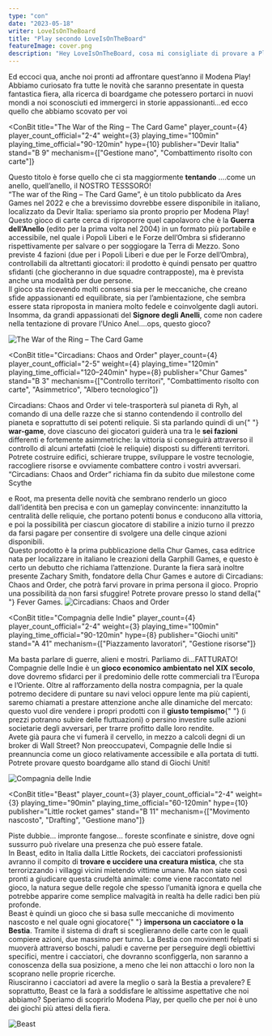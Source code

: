 ```yaml
---
type: "con"
date: "2023-05-18"
writer: LoveIsOnTheBoard
title: "Play secondo LoveIsOnTheBoard"
featureImage: cover.png
description: "Hey LoveIsOnTheBoard, cosa mi consigliate di provare a Play?"
---
```


<FundingIntro>
  Ed eccoci qua, anche noi pronti ad affrontare quest’anno il Modena Play! Abbiamo curiosato fra tutte le novità che
  saranno presentate in questa fantastica fiera, alla ricerca di boardgame che potessero portarci in nuovi mondi a noi
  sconosciuti ed immergerci in storie appassionanti…ed ecco quello che abbiamo scovato per voi
</FundingIntro>

<ConBit
  title="The War of the Ring – The Card Game"
  player_count={4}
  player_count_official="2-4"
  weight={3}
  playing_time="100min"
  playing_time_official="90-120min"
  hype={10}
  publisher="Devir Italia"
  stand="B 9"
  mechanism={["Gestione mano", "Combattimento risolto con carte"]}
>
  Questo titolo è forse quello che ci sta maggiormente <strong>tentando</strong>
  ….come un anello, quell’anello, il NOSTRO TESSSORO!
  <br />
  “The war of the Ring – The Card Game”, è un titolo pubblicato da Ares Games nel 2022 e che a brevissimo dovrebbe essere
  disponibile in italiano, localizzato da <Link to="/publishers/devir">Devir Italia</Link>: speriamo sia pronto proprio per
  Modena Play!
  <br />
  Questo gioco di carte cerca di riproporre quel capolavoro che è la <strong>Guerra dell’Anello</strong> (edito per la prima
  volta nel 2004) in un formato più portabile e accessibile, nel quale i Popoli Liberi e le Forze dell’Ombra si sfideranno
  rispettivamente per salvare o per soggiogare la Terra di Mezzo. Sono previste 4 fazioni (due per i Popoli Liberi e due
  per le Forze dell’Ombra), controllabili da altrettanti giocatori: il prodotto è quindi pensato per quattro sfidanti (che
  giocheranno in due squadre contrapposte), ma è prevista anche una modalità per due persone.
  <br />
  Il gioco sta ricevendo molti consensi sia per le meccaniche, che creano sfide appassionanti ed equilibrate, sia per l’ambientazione,
  che sembra essere stata riproposta in maniera molto fedele e coinvolgente dagli autori.
  <br />
  Insomma, da grandi appassionati del <strong>Signore degli Anelli</strong>, come non cadere nella tentazione di provare
  l’Unico Anel….ops, questo gioco?
</ConBit>

<img src="game1.jpg?t=1" alt="The War of the Ring – The Card Game" />

<ConBit
  title="Circadians: Chaos and Order"
  player_count={4}
  player_count_official="2-5"
  weight={4}
  playing_time="120min"
  playing_time_official="120–240min"
  hype={8}
  publisher="Chur Games"
  stand="B 3"
  mechanism={["Controllo territori", "Combattimento risolto con carte", "Asimmetrico", "Albero tecnologico"]}
>
  Circadians: Chaos and Order vi tele-trasporterà sul pianeta di Ryh, al comando di una delle razze che si stanno
  contendendo il controllo del pianeta e soprattutto di sei potenti reliquie. Si sta parlando quindi di un{" "}
  <strong>war-game</strong>, dove ciascuno dei giocatori guiderà una tra le <strong>sei fazioni</strong> differenti e
  fortemente asimmetriche: la vittoria si conseguirà attraverso il controllo di alcuni artefatti (cioè le reliquie)
  disposti su differenti territori. Potrete costruire edifici, schierare truppe, sviluppare le vostre tecnologie,
  raccogliere risorse e ovviamente combattere contro i vostri avversari.
  <br />
  “Circadians: Chaos and Order” richiama fin da subito due milestone come <Link to="/reviews/scythe/">
    Scythe
  </Link> e <Link to="/reviews/root/">Root</Link>, ma presenta delle novità che sembrano renderlo un gioco dall’identità
  ben precisa e con un gameplay convincente: innanzitutto la centralità delle reliquie, che portano potenti bonus e
  conducono alla vittoria, e poi la possibilità per ciascun giocatore di stabilire a inizio turno il prezzo da farsi
  pagare per consentire di svolgere una delle cinque azioni disponibili.
  <br />
  Questo prodotto è la prima pubblicazione della Chur Games, casa editrice nata per localizzare in italiano le creazioni
  della Garphill Games, e questo è certo un debutto che richiama l’attenzione. Durante la fiera sarà inoltre presente
  Zachary Smith, fondatore della Chur Games e autore di Circadians: Chaos and Order, che potrà farvi provare in prima
  persona il gioco. Proprio una possibilità da non farsi sfuggire! Potrete provare presso lo stand della{" "}
  <Link to="/publishers/fever-games">Fever Games</Link>.
</ConBit>

<img src="game2.jpg?t=1" alt="Circadians: Chaos and Order" />

<ConBit
  title="Compagnia delle Indie"
  player_count={4}
  player_count_official="2-4"
  weight={3}
  playing_time="100min"
  playing_time_official="90-120min"
  hype={8}
  publisher="Giochi uniti"
  stand="A 41"
  mechanism={["Piazzamento lavoratori", "Gestione risorse"]}
>
  Ma basta parlare di guerre, alieni e mostri. Parliamo di…FATTURATO!
  <br />
  Compagnie delle Indie è un <strong>gioco economico ambientato nel XIX secolo</strong>, dove dovremo sfidarci per il
  predominio delle rotte commerciali tra l’Europa e l’Oriente. Oltre al rafforzamento della nostra compagnia, per la
  quale potremo decidere di puntare su navi veloci oppure lente ma più capienti, saremo chiamati a prestare attenzione
  anche alle dinamiche del mercato: questo vuol dire vendere i propri prodotti con il <strong>giusto tempismo</strong>{" "}
  (i prezzi potranno subire delle fluttuazioni) o persino investire sulle azioni societarie degli avversari, per trarre
  profitto dalle loro rendite.
  <br />
  Avete già paura che vi fumerà il cervello, in mezzo a calcoli degni di un broker di Wall Street? Non preoccupatevi,
  Compagnie delle Indie si preannuncia come un gioco relativamente accessibile e alla portata di tutti.
  <br />
  Potrete provare questo boardgame allo stand di <Link to="/publishers/giochi-uniti">Giochi Uniti</Link>!
</ConBit>

<img src="game3.jpg?t=1" alt="Compagnia delle Indie" />

<ConBit
  title="Beast"
  player_count={3}
  player_count_official="2-4"
  weight={3}
  playing_time="90min"
  playing_time_official="60-120min"
  hype={10}
  publisher="Little rocket games"
  stand="B 11"
  mechanism={["Movimento nascosto", "Drafting", "Gestione mano"]}
>
  Piste dubbie… impronte fangose… foreste sconfinate e sinistre, dove ogni sussurro può rivelare una presenza che può
  essere fatale.
  <br />
  In Beast, edito in Italia dalla <Link to="/publishers/little-rocket-games">Little Rockets</Link>, dei cacciatori
  professionisti avranno il compito di <strong>trovare e uccidere una creatura mistica</strong>, che sta terrorizzando i
  villaggi vicini mietendo vittime umane. Ma non siate così pronti a giudicare questa crudeltà animale: come viene
  raccontato nel gioco, la natura segue delle regole che spesso l’umanità ignora e quella che potrebbe apparire come
  semplice malvagità in realtà ha delle radici ben più profonde.
  <br />
  Beast è quindi un gioco che si basa sulle meccaniche di movimento nascosto e nel quale ogni giocatore{" "}
  <strong>impersona un cacciatore o la Bestia</strong>. Tramite il sistema di draft si sceglieranno delle carte con le
  quali compiere azioni, due massimo per turno. La Bestia con movimenti felpati si muoverà attraverso boschi, paludi e
  caverne per perseguire degli obiettivi specifici, mentre i cacciatori, che dovranno sconfiggerla, non saranno a
  conoscenza della sua posizione, a meno che lei non attacchi o loro non la scoprano nelle proprie ricerche.
  <br />
  Riusciranno i cacciatori ad avere la meglio o sarà la Bestia a prevalere? E soprattutto, Beast ce la farà a soddisfare
  le altissime aspettative che noi abbiamo? Speriamo di scoprirlo Modena Play, per quello che per noi è uno dei giochi
  più attesi della fiera.
</ConBit>

<img src="game4.jpg?t=1" alt="Beast" />
